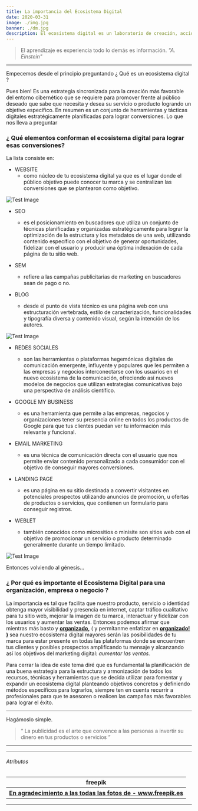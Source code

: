```yaml
---
title: La importancia del Ecosistema Digital
date: 2020-03-31
image: ./img.jpg
banner: ./dm.jpg
description: El ecosistema digital es un laboratorio de creación, accion, intercesión, observacion y experimentacion de las redes sociales.
---
```


> El aprendizaje es experiencia todo lo demás es información. <cite> "A. Einstein" </cite>


---


Empecemos desde el principio preguntando ¿ Qué es un ecosistema digital ?


Pues bien! Es una estrategia sincronizada para la creación más favorable del entorno cibernético que se requiere para promover frente al público deseado que sabe que necesita y desea su servicio o producto logrando un objetivo específico.
En resumen es un conjunto de herramientas y tácticas digitales estratégicamente planificadas para lograr conversiones.
Lo que nos lleva a preguntar


 ###  ¿ Qué elementos conforman el ecosistema digital para lograr esas conversiones?

 La lista consiste en:




-   WEBSITE 
    -   como núcleo de tu ecosistema digital ya que es el lugar donde el público objetivo puede conocer tu marca y se centralizan las conversiones que se plantearon como objetivo.





![Test Image](/w.jpg)







-   SEO
    -    es el posicionamiento en buscadores que utiliza un conjunto de técnicas planificadas y organizadas estratégicamente para lograr la optimización de la estructura y los metadatos de una web, utilizando contenido específico con el objetivo de generar oportunidades, fidelizar con el usuario y producir una óptima indexación de cada página de tu sitio web.


-   SEM 
    -    refiere a las campañas publicitarias de marketing en buscadores sean de pago o no.

-   BLOG 
    -   desde el punto de vista técnico es una página web con una estructuración vertebrada, estilo de caracterización, funcionalidades y tipografía diversa y contenido visual, según la intención de los autores.   



![Test Image](/2.jpg)






-   REDES SOCIALES
    -   son las herramientas o plataformas hegemónicas digitales de comunicación emergente, influyente y populares que les permiten a las empresas y negocios interconectarse con los usuarios en el nuevo ecosistema de la comunicación, ofreciendo así nuevos modelos de negocios que utilizan estrategias comunicativas bajo una perspectiva de análisis científico.

-   GOOGLE MY BUSINESS 
    -   es una herramienta que permite a las empresas, negocios y organizaciones tener su presencia online en todos los productos de Google para que tus clientes puedan ver tu información más relevante y funcional. 

-   EMAIL MARKETING
    -   es una técnica de comunicación directa con el usuario que nos permite enviar  contenido personalizado a cada consumidor con el objetivo de conseguir mayores conversiones.

-   LANDING PAGE 
    -   es una página en su sitio destinada a convertir visitantes en potenciales prospectos utilizando anuncios de promoción, u ofertas de productos o servicios, que contienen un formulario para conseguir registros.
-   WEBLET 
    -   también conocidos como micrositios o minisite son sitios web con el objetivo de promocionar un servicio o producto determinado generalmente durante un tiempo limitado.


![Test Image](/page.jpg)


Entonces volviendo al génesis...


###  ¿ Por qué es importante el Ecosistema Digital para una organización, empresa o negocio ?

La importancia es tal que facilita que nuestro producto, servicio o identidad obtenga mayor visibilidad y 
presencia en internet, captar tráfico cualitativo para tu sitio web, mejorar la imagen de 
tu marca, interactuar y fidelizar con los usuarios y aumentar las ventas. Entonces podemos 
afirmar que mientras más basto y <span style="text-decoration:underline;"><b> organizado,</b></span> 
( y permítanme enfatizar en <span style="text-decoration:underline;"><b> organizado! )</b></span> 
sea nuestro ecosistema digital mayores serán las posibilidades 
de tu marca para estar presente en todas las plataformas donde se encuentren tus clientes y 
posibles prospectos amplificando tu mensaje y alcanzando así los objetivos del marketing digital: <cite> aumentar las ventas. </cite> 


Para cerrar la idea de este tema diré que es fundamental la planificación de una buena 
estrategia para la estructura y armonización de todos los recursos, técnicas y herramientas 
que se decida utilizar para fomentar y expandir un ecosistema digital planteando objetivos 
concretos y definiendo métodos específicos para lograrlos, siempre ten en cuenta recurrir a 
profesionales para que te asesoren o realicen las campañas más favorables para lograr el éxito.



---




Hagámoslo simple.

> “ La publicidad es el arte que convence a las personas a invertir su dinero en tus productos o servicios ”



---


---


###### Atributos

<table>
    <tbody>
        <tr>
            <th>freepik</th>
        </tr>
        <tr><th><a title="freepik" href='https://www.freepik.es/' target="blank">En agradecimiento a las todas las fotos de - www.freepik.es</a></th></tr>
        </tbody>
</table>




---

